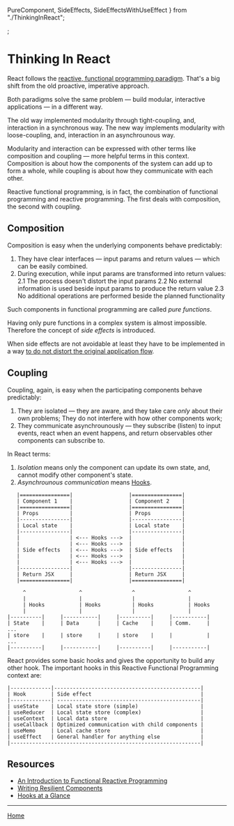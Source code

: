
  PureComponent,
  SideEffects,
  SideEffectsWithUseEffect
} from "./ThinkingInReact";

<Meta title="Thinking In React" component={ThinkingInReact} />;

# Thinking In React

React follows the [reactive, functional programming paradigm](https://blog.danlew.net/2017/07/27/an-introduction-to-functional-reactive-programming/). That's a big shift from the old proactive, imperative approach.

Both paradigms solve the same problem &mdash; build modular, interactive applications &mdash; in a different way.

The old way implemented modularity through tight-coupling, and, interaction in a synchronous way. The new way implements modularity with loose-coupling, and, interaction in an asynchrounous way.

Modularity and interaction can be expressed with other terms like composition and coupling &mdash; more helpful terms in this context. Composition is about how the components of the system can add up to form a whole, while coupling is about how they communicate with each other.

Reactive functional programming, is in fact, the combination of functional programming and reactive programming. The first deals with composition, the second with coupling.

## Composition

Composition is easy when the underlying components behave predictably:

1. They have clear interfaces &mdash; input params and return values &mdash; which can be easily combined.
2. During execution, while input params are transformed into return values:
   2.1 The process doesn't distort the input params
   2.2 No external information is used beside input params to produce the return value
   2.3 No additional operations are performed beside the planned functionality

Such components in functional programming are called _pure functions_.

<Preview>
  <Story name="Pure component">
    <PureComponent param1="String" param2={true} />
  </Story>
</Preview>

Having only pure functions in a complex system is almost impossible. Therefore the concept of _side effects_ is introduced.

<Preview>
  <Story name="Side effects">
    <SideEffects param1="String" param2={true} />
  </Story>
</Preview>

When side effects are not avoidable at least they have to be implemented in a way [to do not distort the original application flow](https://overreacted.io/writing-resilient-components/#writing-resilient-components).

<Preview>
  <Story name="Side effects managed with useEffect">
    <SideEffectsWithUseEffect param1="String" param2={true} />
  </Story>
</Preview>

## Coupling

Coupling, again, is easy when the participating components behave predictably:

1. They are isolated &mdash; they are aware, and they take care _only_ about their own problems; They do not interfere with how other components work;
2. They communicate asynchrounously &mdash; they subscribe (listen) to input events, react when an event happens, and return observables other components can subscribe to.

In React terms:

1. _Isolation_ means only the component can update its own state, and, cannot modify other component's state.
2. _Asynchrounous communication_ means [Hooks](https://reactjs.org/docs/hooks-overview.html).

```
   |================|                  |================|
   | Component 1    |                  | Component 2    |
   |================|                  |================|
   | Props          |                  | Props          |
   |----------------|                  |----------------|
   | Local state    |                  | Local state    |
   |----------------|                  |----------------|
   |                | <--- Hooks --->  |                |
   |                | <--- Hooks --->  |                |
   | Side effects   | <--- Hooks --->  | Side effects   |
   |                | <--- Hooks --->  |                |
   |                | <--- Hooks --->  |                |
   |----------------|                  |----------------|
   | Return JSX     |                  | Return JSX     |
   |================|                  |================|

     ^                 ^                ^                 ^
     |                 |                |                 |
     | Hooks           | Hooks          | Hooks           | Hooks
	 |	               | 	            |	              |
|----------|     |-----------|     |----------|     |-----------|
| State    |     | Data      |     | Cache    |     | Comm.     |    ...
| store    |     | store     |     | store    |     |           |    ...
|----------|     |-----------|     |----------|     |-----------|
```

React provides some basic hooks and gives the opportunity to build any other hook. The important hooks in this Reactive Functional Programming context are:

```
|-------------|-----------------------------------------------|
| Hook        | Side effect                                   |
|-------------| ----------------------------------------------|
| useState    | Local state store (simple)                    |
| useReducer  | Local state store (complex)                   |
| useContext  | Local data store                              |
| useCallback | Optimized communication with child components |
| useMemo     | Local cache store                             |
| useEffect   | General handler for anything else             |
|-------------------------------------------------------------|
```

## Resources

- [An Introduction to Functional Reactive Programming](https://blog.danlew.net/2017/07/27/an-introduction-to-functional-reactive-programming/)
- [Writing Resilient Components](https://overreacted.io/writing-resilient-components/#writing-resilient-components)
- [Hooks at a Glance](https://reactjs.org/docs/hooks-overview.html)

---

[Home](./?path=/docs/home--storybookdocsonly)

